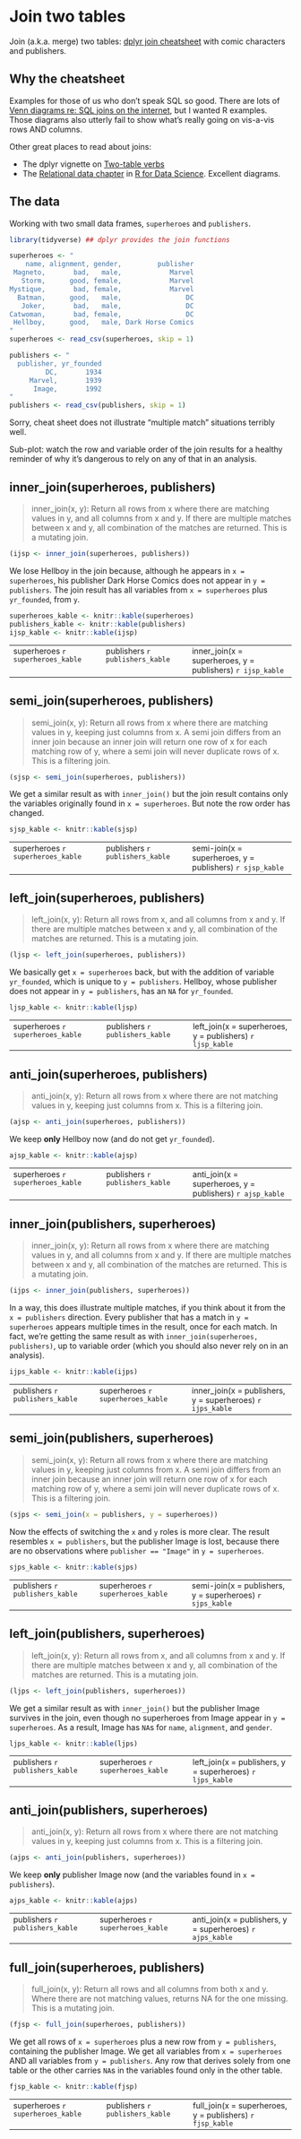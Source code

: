 # Join two tables {#join}

Join (a.k.a. merge) two tables: [dplyr join cheatsheet](bit001_dplyr-cheatsheet.html) with comic characters and publishers.

## Why the cheatsheet

Examples for those of us who don't speak SQL so good. There are lots of [Venn diagrams re: SQL joins on the internet](//encrypted.google.com/search?q=sql+join&tbm=isch), but I wanted R examples. Those diagrams also utterly fail to show what's really going on vis-a-vis rows AND columns.

Other great places to read about joins:

  * The dplyr vignette on [Two-table verbs](http://dplyr.tidyverse.org/articles/two-table.html)
  * The [Relational data chapter](http://r4ds.had.co.nz/relational-data.html) in [R for Data Science](http://r4ds.had.co.nz). Excellent diagrams.
  
## The data

Working with two small data frames, `superheroes` and `publishers`.

```r
library(tidyverse) ## dplyr provides the join functions

superheroes <- "
    name, alignment, gender,         publisher
 Magneto,       bad,   male,            Marvel
   Storm,      good, female,            Marvel
Mystique,       bad, female,            Marvel
  Batman,      good,   male,                DC
   Joker,       bad,   male,                DC
Catwoman,       bad, female,                DC
 Hellboy,      good,   male, Dark Horse Comics
"
superheroes <- read_csv(superheroes, skip = 1)

publishers <- "
  publisher, yr_founded
         DC,       1934
     Marvel,       1939
      Image,       1992
"
publishers <- read_csv(publishers, skip = 1)
```

Sorry, cheat sheet does not illustrate "multiple match" situations terribly well.

Sub-plot: watch the row and variable order of the join results for a healthy reminder of why it's dangerous to rely on any of that in an analysis.

## inner_join(superheroes, publishers)

> inner_join(x, y): Return all rows from x where there are matching values in y, and all columns from x and y. If there are multiple matches between x and y, all combination of the matches are returned. This is a mutating join.

```r
(ijsp <- inner_join(superheroes, publishers))
```

We lose Hellboy in the join because, although he appears in `x = superheroes`, his publisher Dark Horse Comics does not appear in `y = publishers`. The join result has all variables from `x = superheroes` plus `yr_founded`, from `y`.

```r
superheroes_kable <- knitr::kable(superheroes)
publishers_kable <- knitr::kable(publishers)
ijsp_kable <- knitr::kable(ijsp)
```


<table style="font-size:14px" class="table table-bordered">
<tr>
<td valign="top">
  superheroes
  `r superheroes_kable`
</td>
<td valign="top">
  publishers
  `r publishers_kable`
</td>
<td valign="top">
  inner_join(x = superheroes, y = publishers)
  `r ijsp_kable`
</td>
</tr>
</table>
  
## semi_join(superheroes, publishers)

> semi_join(x, y): Return all rows from x where there are matching values in y, keeping just columns from x. A semi join differs from an inner join because an inner join will return one row of x for each matching row of y, where a semi join will never duplicate rows of x. This is a filtering join.

```r
(sjsp <- semi_join(superheroes, publishers))
```

We get a similar result as with `inner_join()` but the join result contains only the variables originally found in `x = superheroes`. But note the row order has changed.

```r
sjsp_kable <- knitr::kable(sjsp)
```

<table style="font-size:14px" class="table table-bordered">
  <tr>
  <td valign="top">
  superheroes
  `r superheroes_kable`
</td>
  <td valign="top">
  publishers
  `r publishers_kable`
</td>
  <td valign="top">
  semi-join(x = superheroes, y = publishers)
  `r sjsp_kable`
</td>
</tr>
</table>

## left_join(superheroes, publishers)

> left_join(x, y): Return all rows from x, and all columns from x and y. If there are multiple matches between x and y, all combination of the matches are returned. This is a mutating join.

```r
(ljsp <- left_join(superheroes, publishers))
```

We basically get `x = superheroes` back, but with the addition of variable `yr_founded`, which is unique to `y = publishers`. Hellboy, whose publisher does not appear in `y = publishers`, has an `NA` for `yr_founded`.

```r
ljsp_kable <- knitr::kable(ljsp)
```

<table style="font-size:14px" class="table table-bordered">
  <tr>
  <td valign="top">
  superheroes
  `r superheroes_kable`
</td>
  <td valign="top">
  publishers
  `r publishers_kable`
</td>
  <td valign="top">
  left_join(x = superheroes, y = publishers)
  `r ljsp_kable`
</td>
</tr>
</table>

## anti_join(superheroes, publishers)

> anti_join(x, y): Return all rows from x where there are not matching values in y, keeping just columns from x. This is a filtering join.

```r
(ajsp <- anti_join(superheroes, publishers))
```

We keep __only__ Hellboy now (and do not get `yr_founded`).

```r
ajsp_kable <- knitr::kable(ajsp)
```

<table style="font-size:14px" class="table table-bordered">
  <tr>
  <td valign="top">
  superheroes
  `r superheroes_kable`
</td>
  <td valign="top">
  publishers
  `r publishers_kable`
</td>
  <td valign="top">
  anti_join(x = superheroes, y = publishers)
  `r ajsp_kable`
</td>
</tr>
</table>

## inner_join(publishers, superheroes)

> inner_join(x, y): Return all rows from x where there are matching values in y, and all columns from x and y. If there are multiple matches between x and y, all combination of the matches are returned. This is a mutating join.

```r
(ijps <- inner_join(publishers, superheroes))
```

In a way, this does illustrate multiple matches, if you think about it from the `x = publishers` direction. Every publisher that has a match in `y = superheroes` appears multiple times in the result, once for each match. In fact, we're getting the same result as with `inner_join(superheroes, publishers)`, up to variable order (which you should also never rely on in an analysis).

```r
ijps_kable <- knitr::kable(ijps)
```

<table style="font-size:14px" class="table table-bordered">
<tr>
<td valign="top">
  publishers
  `r publishers_kable`
</td>
<td valign="top">
  superheroes
  `r superheroes_kable`
</td>
<td valign="top">
  inner_join(x = publishers, y = superheroes)
  `r ijps_kable`
</td>
</tr>
</table>
  
## semi_join(publishers, superheroes)

> semi_join(x, y): Return all rows from x where there are matching values in y, keeping just columns from x. A semi join differs from an inner join because an inner join will return one row of x for each matching row of y, where a semi join will never duplicate rows of x. This is a filtering join.

```r
(sjps <- semi_join(x = publishers, y = superheroes))
```

Now the effects of switching the `x` and `y` roles is more clear. The result resembles `x = publishers`, but the publisher Image is lost, because there are no observations where `publisher == "Image"` in `y = superheroes`.

```r
sjps_kable <- knitr::kable(sjps)
```


<table style="font-size:14px" class="table table-bordered">
<tr>
<td valign="top">
publishers
`r publishers_kable`
</td>
<td valign="top">
superheroes
`r superheroes_kable`
</td>
<td valign="top">
semi-join(x = publishers, y = superheroes)
`r sjps_kable`
</td>
</tr>
</table>

## left_join(publishers, superheroes)

> left_join(x, y): Return all rows from x, and all columns from x and y. If there are multiple matches between x and y, all combination of the matches are returned. This is a mutating join.

```r
(ljps <- left_join(publishers, superheroes))
```

We get a similar result as with `inner_join()` but the publisher Image survives in the join, even though no superheroes from Image appear in `y = superheroes`. As a result, Image has `NA`s for `name`, `alignment`, and `gender`.

```r
ljps_kable <- knitr::kable(ljps)
```

<table style="font-size:14px" class="table table-bordered">
<tr>
<td valign="top">
publishers
`r publishers_kable`
</td>
<td valign="top">
superheroes
`r superheroes_kable`
</td>
<td valign="top">
left_join(x = publishers, y = superheroes)
`r ljps_kable`
</td>
</tr>
</table>

## anti_join(publishers, superheroes)

> anti_join(x, y): Return all rows from x where there are not matching values in y, keeping just columns from x. This is a filtering join.

```r
(ajps <- anti_join(publishers, superheroes))
```

We keep __only__ publisher Image now (and the variables found in `x = publishers`).

```r
ajps_kable <- knitr::kable(ajps)
```

<table style="font-size:14px" class="table table-bordered">
<tr>
<td valign="top">
publishers
`r publishers_kable`
</td>
<td valign="top">
superheroes
`r superheroes_kable`
</td>
<td valign="top">
anti_join(x = publishers, y = superheroes)
`r ajps_kable`
</td>
</tr>
</table>

## full_join(superheroes, publishers)

> full_join(x, y): Return all rows and all columns from both x and y. Where there are not matching values, returns NA for the one missing. This is a mutating join.

```r
(fjsp <- full_join(superheroes, publishers))
```

We get all rows of `x = superheroes` plus a new row from `y = publishers`, containing the publisher Image. We get all variables from `x = superheroes` AND all variables from `y = publishers`. Any row that derives solely from one table or the other carries `NA`s in the variables found only in the other table.

```r
fjsp_kable <- knitr::kable(fjsp)
```

<table style="font-size:14px" class="table table-bordered">
<tr>
<td valign="top">
  superheroes
  `r superheroes_kable`
</td>
<td valign="top">
  publishers
  `r publishers_kable`
</td>
<td valign="top">
  full_join(x = superheroes, y = publishers)
  `r fjsp_kable`
</td>
</tr>
</table>
